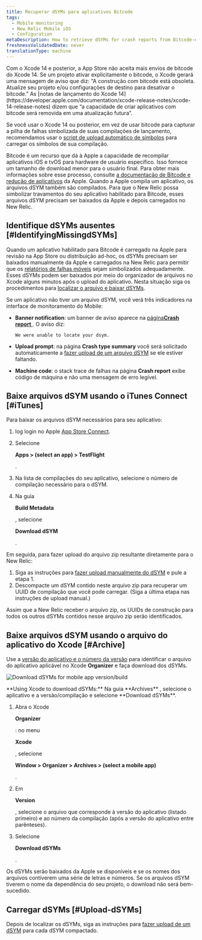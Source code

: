 ```yaml
---
title: Recuperar dSYMs para aplicativos Bitcode
tags:
  - Mobile monitoring
  - New Relic Mobile iOS
  - Configuration
metaDescription: How to retrieve dSYMs for crash reports from Bitcode-enabled iOS apps that are monitored with the New Relic agent.
freshnessValidatedDate: never
translationType: machine
---
```



<Callout variant="important">
  Com o Xcode 14 e posterior, a App Store não aceita mais envios de bitcode do Xcode 14. Se um projeto ativar explicitamente o bitcode, o Xcode gerará uma mensagem de aviso que diz: "A construção com bitcode está obsoleta. Atualize seu projeto e/ou configurações de destino para desativar o bitcode.” As [notas de lançamento do Xcode 14](https://developer.apple.com/documentation/xcode-release-notes/xcode-14-release-notes) dizem que “a capacidade de criar aplicativos com bitcode será removida em uma atualização futura”.

  Se você usar o Xcode 14 ou posterior, em vez de usar bitcode para capturar a pilha de falhas simbolizada de suas compilações de lançamento, recomendamos usar o [script de upload automático de símbolos](/docs/mobile-monitoring/new-relic-mobile-ios/installation/spm-installation#configure-using-swift-package-manager) para carregar os símbolos de sua compilação.
</Callout>

Bitcode é um recurso que dá à Apple a capacidade de recompilar aplicativos iOS e tvOS para hardware de usuário específico. Isso fornece um tamanho de download menor para o usuário final. Para obter mais informações sobre esse processo, consulte [a documentação de Bitcode e redução de aplicativos](https://developer.apple.com/library/watchos/documentation/IDEs/Conceptual/AppDistributionGuide/AppThinning/AppThinning.html) da Apple. Quando a Apple compila um aplicativo, os arquivos dSYM também são compilados. Para que o New Relic possa simbolizar travamentos do seu aplicativo habilitado para Bitcode, esses arquivos dSYM precisam ser baixados da Apple e depois carregados no New Relic.

## Identifique dSYMs ausentes [#IdentifyingMissingdSYMs]

Quando um aplicativo habilitado para Bitcode é carregado na Apple para revisão na App Store ou distribuição ad-hoc, os dSYMs precisam ser baixados manualmente da Apple e carregados na New Relic para permitir que os [relatórios de falhas móveis](/docs/mobile-monitoring/new-relic-mobile/getting-started/ios-agent-crash-reporting) sejam simbolizados adequadamente. Esses dSYMs podem ser baixados por meio do organizador de arquivos no Xcode alguns minutos após o upload do aplicativo. Nesta situação siga os procedimentos para [localizar o arquivo e baixar dSYMs](#Archive).

Se um aplicativo não tiver um arquivo dSYM, você verá três indicadores na interface de monitoramento do Mobile:

* <DoNotTranslate>**Banner notification**</DoNotTranslate>: um banner de aviso aparece na [página<DoNotTranslate>**Crash report**</DoNotTranslate> ](/docs/mobile-monitoring/mobile-monitoring-ui/crashes/mobile-apps-crash-report-dashboard). O aviso diz:

  ```
  We were unable to locate your dsym.
  ```

* <DoNotTranslate>**Upload prompt**</DoNotTranslate>: na página <DoNotTranslate>**Crash type summary**</DoNotTranslate> você será solicitado automaticamente a [fazer upload de um arquivo dSYM](/docs/mobile-monitoring/new-relic-mobile-ios/install-configure/upload-dsyms-bitcode-apps#mobile-ui) se ele estiver faltando.

* <DoNotTranslate>**Machine code**</DoNotTranslate>: o stack trace de falhas na página <DoNotTranslate>**Crash report**</DoNotTranslate> exibe código de máquina e não uma mensagem de erro legível.

## Baixe arquivos dSYM usando o iTunes Connect [#iTunes]

Para baixar os arquivos dSYM necessários para seu aplicativo:

1. log login no Apple [App Store Connect](https://appstoreconnect.apple.com/login).

2. Selecione

   <DoNotTranslate>**Apps > (select an app) > TestFlight**</DoNotTranslate>

   .

3. Na lista de compilações do seu aplicativo, selecione o número de compilação necessário para o dSYM.

4. Na guia

   <DoNotTranslate>**Build Metadata**</DoNotTranslate>

   , selecione

   <DoNotTranslate>**Download dSYM**</DoNotTranslate>

   .

Em seguida, para fazer upload do arquivo zip resultante diretamente para o New Relic:

1. Siga as instruções para [fazer upload manualmente do dSYM](/docs/mobile-monitoring/new-relic-mobile-ios/install-configure/upload-dsyms-bitcode-apps#manual-dsym) e pule a etapa 1.
2. Descompacte um dSYM contido neste arquivo zip para recuperar um UUID de compilação que você pode carregar. (Siga a última etapa nas instruções de upload manual.)

Assim que a New Relic receber o arquivo zip, os UUIDs de construção para todos os outros dSYMs contidos nesse arquivo zip serão identificados.

## Baixe arquivos dSYM usando o arquivo do aplicativo do Xcode [#Archive]

Use a [versão do aplicativo e o número da versão](#identifyingAppVersion) para identificar o arquivo do aplicativo aplicável no Xcode <DoNotTranslate>**Organizer**</DoNotTranslate> e faça download dos dSYMs.

<img
  title="Download dSYMs for mobile app version/build"
  alt="Download dSYMs for mobile app version/build"
  src={mobileDownloadDsymFile}
/>

<figcaption>
  <DoNotTranslate>**Using Xcode to download dSYMs:**</DoNotTranslate> Na guia <DoNotTranslate>**Archives**</DoNotTranslate> , selecione o aplicativo e a versão/compilação e selecione <DoNotTranslate>**Download dSYMs**</DoNotTranslate>.
</figcaption>

1. Abra o Xcode

   <DoNotTranslate>**Organizer**</DoNotTranslate>

   : no menu

   <DoNotTranslate>**Xcode**</DoNotTranslate>

   , selecione

   <DoNotTranslate>**Window > Organizer > Archives > (select a mobile app)**</DoNotTranslate>

   .

2. Em

   <DoNotTranslate>**Version**</DoNotTranslate>

   , selecione o arquivo que corresponde à versão do aplicativo (listado primeiro) e ao número da compilação (após a versão do aplicativo entre parênteses).

3. Selecione

   <DoNotTranslate>**Download dSYMs**</DoNotTranslate>

   .

Os dSYMs serão baixados da Apple se disponíveis e se os nomes dos arquivos contiverem uma série de letras e números. Se os arquivos dSYM tiverem o nome da dependência do seu projeto, o download não será bem-sucedido.

## Carregar dSYMs [#Upload-dSYMs]

Depois de localizar os dSYMs, siga as instruções para [fazer upload de um dSYM](/docs/mobile-monitoring/new-relic-mobile-ios/install-configure/upload-dsyms-bitcode-apps) para cada dSYM compactado.